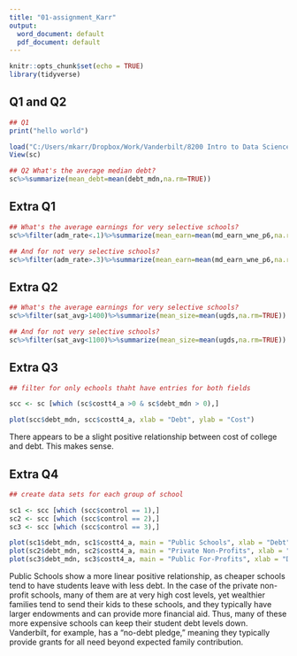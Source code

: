 ---
title: "01-assignment_Karr"
output:
  word_document: default
  pdf_document: default
---

```{r setup, include=FALSE}
knitr::opts_chunk$set(echo = TRUE)
library(tidyverse)
```

## Q1 and Q2

```{r}

## Q1
print("hello world")

load("C:/Users/mkarr/Dropbox/Work/Vanderbilt/8200 Intro to Data Science/college.Rdata")
View(sc)

## Q2 What's the average median debt?
sc%>%summarize(mean_debt=mean(debt_mdn,na.rm=TRUE))
```
## Extra Q1

```{r combining commands}
## What's the average earnings for very selective schools?
sc%>%filter(adm_rate<.1)%>%summarize(mean_earn=mean(md_earn_wne_p6,na.rm=TRUE))

## And for not very selective schools?
sc%>%filter(adm_rate>.3)%>%summarize(mean_earn=mean(md_earn_wne_p6,na.rm=TRUE))
```

## Extra Q2

```{r combining commands}
## What's the average earnings for very selective schools?
sc%>%filter(sat_avg>1400)%>%summarize(mean_size=mean(ugds,na.rm=TRUE))

## And for not very selective schools?
sc%>%filter(sat_avg<1100)%>%summarize(mean_size=mean(ugds,na.rm=TRUE))
```

## Extra Q3

```{r}

## filter for only echools thaht have entries for both fields

scc <- sc [which (sc$costt4_a >0 & sc$debt_mdn > 0),]

plot(scc$debt_mdn, scc$costt4_a, xlab = "Debt", ylab = "Cost")

```
There appears to be a slight positive relationship between cost of college and debt.  This makes sense.

## Extra Q4

```{r}

## create data sets for each group of school

sc1 <- scc [which (scc$control == 1),]
sc2 <- scc [which (scc$control == 2),]
sc3 <- scc [which (scc$control == 3),]

plot(sc1$debt_mdn, sc1$costt4_a, main = "Public Schools", xlab = "Debt", ylab = "Cost")
plot(sc2$debt_mdn, sc2$costt4_a, main = "Private Non-Profits", xlab = "Debt", ylab = "Cost")
plot(sc3$debt_mdn, sc3$costt4_a, main = "Public For-Profits", xlab = "Debt", ylab = "Cost")

```

Public Schools show a more linear positive relationship, as cheaper schools tend to have students leave with less debt.  In the case of the private non-profit schools, many of them are at very high cost levels, yet wealthier families tend to send their kids to these schools, and they typically have larger endowments and can provide more financial aid.  Thus, many of these more expensive schools can keep their student debt levels down.  Vanderbilt, for example, has a "no-debt pledge," meaning they typically provide grants for all need beyond expected family contribution.